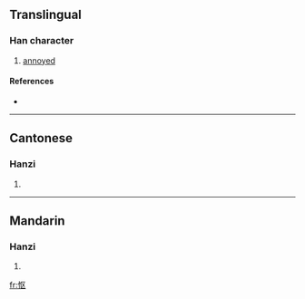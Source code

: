 {{see|慪}}
==Translingual==

===Han character===
{{Han char|rn=61|rad=心|as=04|sn=7|four=|canj=心尸大 (PSK)}}

# [[annoyed]]

====References====
* {{Han ref|kx=0379.071|hdz=42276.050|uh=6004|ud=24580}}

----

==Cantonese==

===Hanzi===
{{yue-hanzi|jyut=|y=au3}}

# {{defn|Cantonese}}

----

==Mandarin==

===Hanzi===
{{cmn-hanzi|tra=慪|pin=[[òu]] ([[ou4]])|wg=ou<sup>4</sup>}}

# {{defn|Mandarin}}

[[fr:怄]]